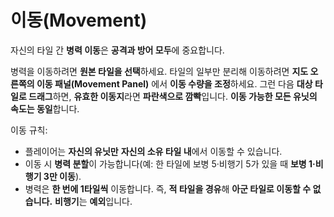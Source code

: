 # 이동(Movement)

자신의 타일 간 **병력 이동**은 **공격과 방어 모두**에 중요합니다.

병력을 이동하려면 **원본 타일을 선택**하세요. 타일의 일부만 분리해 이동하려면 **지도 오른쪽의 이동 패널(Movement Panel)** 에서 **이동 수량을 조정**하세요. 그런 다음 **대상 타일로 드래그**하면, **유효한 이동지**라면 **파란색으로 깜빡**입니다. **이동 가능한 모든 유닛의 속도는 동일**합니다.

이동 규칙:

- 플레이어는 **자신의 유닛만** **자신의 소유 타일 내**에서 이동할 수 있습니다.
- 이동 시 **병력 분할**이 가능합니다(예: 한 타일에 보병 5·비행기 5가 있을 때 **보병 1·비행기 3만 이동**).
- 병력은 **한 번에 1타일씩** 이동합니다. 즉, **적 타일을 경유**해 **아군 타일로 이동할 수 없습니다.** **비행기**는 **예외**입니다.